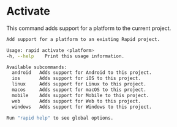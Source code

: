 # Activate

This command adds support for a platform to the current project.

```bash
Add support for a platform to an existing Rapid project.

Usage: rapid activate <platform>
-h, --help    Print this usage information.

Available subcommands:
  android   Adds support for Android to this project.
  ios       Adds support for iOS to this project.
  linux     Adds support for Linux to this project.
  macos     Adds support for macOS to this project.
  mobile    Adds support for Mobile to this project.
  web       Adds support for Web to this project.
  windows   Adds support for Windows to this project.

Run "rapid help" to see global options.
```
